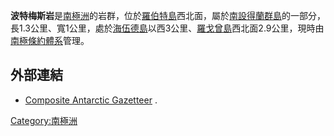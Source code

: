 {{coord|62|19|07|S|59|45|16|W|display=title}}

'''波特梅斯岩'''是[[南極洲|南極洲]]的岩群，位於[[羅伯特島|羅伯特島]]西北面，屬於[[南設得蘭群島|南設得蘭群島]]的一部分，長1.3公里、寬1公里，處於[[海伍德島|海伍德島]]以西3公里、[[羅戈曾島|羅戈曾島]]西北面2.9公里，現時由[[南極條約體系|南極條約體系]]管理。

==外部連結==
*[http://data.aad.gov.au/aadc/gaz/scar/ Composite Antarctic Gazetteer] {{WebCite|url=https://www.webcitation.org/5ug2CfC7m?url=http://data.aad.gov.au/aadc/gaz/scar/ |date=20101202140255 |dateformat=iso }}.

{{南设得兰群岛}}

{{Antarctica-geo-stub}}

[[Category:南極洲|Category:南極洲]]